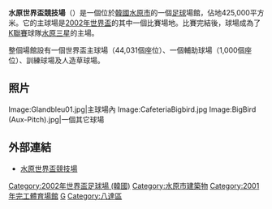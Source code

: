 {{noteTA
|T=zh:水原世界杯竞技场;zh-hant:水原世界盃競技場;zh-cn:水原世界杯体育场;
|1=zh:水原世界杯竞技场;zh-hant:水原世界盃競技場;zh-cn:水原世界杯体育场;
}}
{{Infobox stadium
| stadium_name      = 水原世界盃競技場<br>수원월드컵경기장<br>Suwon World Cup Stadium
| nickname          = Big Bird
| fullname          = 
| image             = Forest of BigBird.jpg
| location          = {{KOR}}[[京畿道|京畿道]][[水原市|水原市]][[八達區|八達區]]世界盃路310號
| coordinates       = {{Coord|37|17|10.6|N|127|02|12.8|E|region:KR_type:landmark}}
| opened            = 2001年5月13日
| renovated         = 
| closed            = 
| demolished        = 
| owner             = 
| operator          = [[水原市|水原市]]
| surface           = 天然草
| construction_cost = 
| architect         = 
| former_names      = 
| tenants           = [[水原三星藍翼|水原三星藍翼]]
| seating_capacity  = 	44,031
| dimensions        = 114米 × 77米
}}
'''水原世界盃競技場'''（{{朝|'''수원월드컵경기장'''|水原월드컵競技場|罗=Suwon Woldeukeop Gyeonggijang}}）是一個位於[[韓國|韓國]][[水原市|水原市]]的一個[[足球|足球]]場館，佔地425,000平方米。它的主球場是[[2002年世界盃|2002年世界盃]]的其中一個比賽場地。比賽完結後，球場成為了[[K聯賽|K聯賽]]球隊[[水原三星|水原三星]]的主場。

整個場館設有一個世界盃主球場（44,031個座位）、一個輔助球場（1,000個座位）、訓練球場及人造草球場。

== 照片 ==
<gallery>
Image:Glandbleu01.jpg|主球場內
Image:CafeteriaBigbird.jpg
Image:BigBird (Aux-Pitch).jpg|一個其它球場
</gallery>

== 外部連結 ==
*[https://web.archive.org/web/20070429164202/http://www.suwonworldcup.or.kr/ 水原世界盃競技場]{{ko icon}}

{{Commonscat|Big Bird Stadium}}
{{2002 FIFA World Cup stadiums}}

[[Category:2002年世界盃足球場_(韓國)|Category:2002年世界盃足球場 (韓國)]]
[[Category:水原市建築物|Category:水原市建築物]]
[[Category:2001年完工體育場館|Category:2001年完工體育場館]]
[[Category:2001年韩国建立|G]]
[[Category:八達區|Category:八達區]]